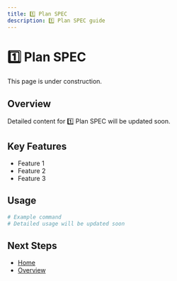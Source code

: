 ```yaml
---
title: 1️⃣ Plan SPEC
description: 1️⃣ Plan SPEC guide
---
```


# 1️⃣ Plan SPEC

This page is under construction.

## Overview

Detailed content for 1️⃣ Plan SPEC will be updated soon.

## Key Features

- Feature 1
- Feature 2
- Feature 3

## Usage

```bash
# Example command
# Detailed usage will be updated soon
```

## Next Steps

- [Home](/en)
- [Overview](/en/introduction/overview)
